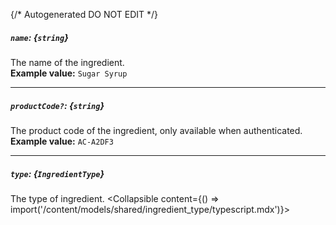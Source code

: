 {/* Autogenerated DO NOT EDIT  */}

##### `name`: *{`string`}*
The name of the ingredient.
<br/>
**Example value:** `Sugar Syrup`

---
##### `productCode?`: *{`string`}*
The product code of the ingredient, only available when authenticated.
<br/>
**Example value:** `AC-A2DF3`

---
##### `type`: *{`IngredientType`}*
The type of ingredient.
<Collapsible content={() => import('/content/models/shared/ingredient_type/typescript.mdx')}>
</Collapsible>

